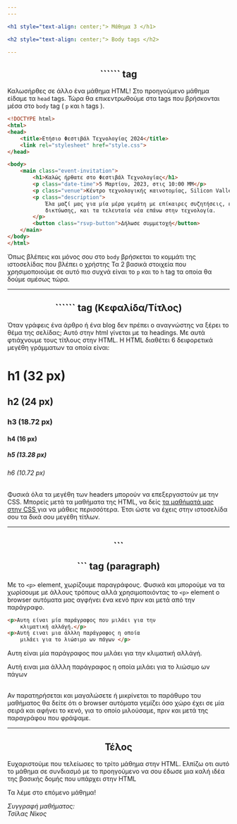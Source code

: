 ```yaml
---
---

<h1 style="text-align: center;"> Μάθημα 3 </h1>

<h2 style="text-align: center;"> Body tags </h2>

---
```


<h2 style="text-align: center;"> ```<body>``` tag </h2>

Καλωσήρθες σε άλλο ένα μάθημα HTML!
Στο προηγούμενο μάθημα είδαμε τα ```head``` tags.
Τώρα θα επικεντρωθούμε στα tags που βρήσκονται μέσα στο ```body``` tag ( ```p``` και ```h``` tags ).

```html
<!DOCTYPE html>
<html>
<head>
    <title>Ετήσιο Φεστιβάλ Τεχνολογίας 2024</title>
    <link rel="stylesheet" href="style.css">
</head>

<body>
    <main class="event-invitation">
        <h1>Καλώς ήρθατε στο Φεστιβάλ Τεχνολογίας</h1>
        <p class="date-time">5 Μαρτίου, 2023, στις 10:00 ΜΜ</p>
        <p class="venue">Κέντρο τεχνολογικής καινοτομίας, Silicon Valley</p>
        <p class="description">
            Έλα μαζί μας για μία μέρα γεμάτη με επίκαιρες συζητήσεις, ευκαιρίες 
            δικτύωσης, και τα τελευταία νέα επάνω στην τεχνολογία.
        </p>
        <button class="rsvp-button">Δήλωσε συμμετοχή</button>
    </main>
</body>
</html>
```

Όπως βλέπεις και μόνος σου στο ```body``` βρήσκεται το κομμάτι της ιστοσελίδας που βλέπει ο χρήστης
Τα 2 βασικά στοιχεία που χρησιμοποιούμε σε αυτό πιο συχνά είναι το ```p``` και το ```h``` tag τα οποία θα δούμε αμέσως τώρα.

---

<h2 style="text-align: center;"> ```<h>``` tag (Κεφαλίδα/Τίτλος) </h2>

Όταν γράφεις ένα άρθρο ή ένα blog δεν πρέπει ο αναγνώστης να ξέρει το θέμα της σελίδας;
Αυτό στην html γίνεται με τα headings. Με αυτά φτιάχνουμε τους τίτλους στην HTML. 
Η HTML διαθέτει 6 δειφορετικά μεγέθη γράμματων τα οποία είναι:

<h1>h1 (32 px)</h1>
<h2>h2 (24 px)</h2>
<h3>h3 (18.72 px)</h3>
<h4>h4 (16 px)</h4>
<h5>h5 (13.28 px)</h5>
<h6>h6 (10.72 px)</h6>

Φυσικά όλα τα μεγέθη των headers μπορούν να επεξεργαστούν με την CSS.
Μπορείς μετά τα μαθήματα της HTML, να δείς <a href="https://simplifiedcoding.org/lessons/view/css" target="_blank"> τα μαθήματά μας στην CSS </a> για να μάθεις περισσότερα.
Έτσι ώστε να έχεις στην ιστοσελίδα σου τα δικά σου μεγέθη τίτλων.

---

<h2 style="text-align: center;"> ```<p>``` tag (paragraph) </h2>

Με το ```<p>``` element, χωρίζουμε παραγράφους. Φυσικά και μπορούμε να τα χωρίσουμε με άλλους τρόπους 
αλλά χρησιμοποιόντας το ```<p>``` element ο browser αυτόματα μας αγφήνει ένα κενό πριν και μετά από την παράγραφο.
```html
<p>Αυτη είναι μία παράγραφος που μιλάει για την 
    κλιματική αλλάγή.</p>
<p>Αυτή ειναι μια άλλλη παράγραφος η οποία 
    μιλάει για το λιώσιμο ων πάγων </p>
```

<p>Αυτη είναι μία παράγραφος που μιλάει για την 
    κλιματική αλλάγή.</p>
<p>Αυτή ειναι μια άλλλη παράγραφος η οποία 
    μιλάει για το λιώσιμο ων πάγων </p>
<br/>
Αν παρατηρήσεται και μαγαλώσετε ή μικρίνεται το παράθυρο του μαθήματος θα δείτε ότι ο browser αυτόματα γεμίζει 
όσο χώρο έχει σε μία σειρά και αφήνει το κενό, για το οποίο μιλούσαμε, πριν και μετά της παραγράφου που φράψαμε.

---
<h2 style="text-align: center;"> Τέλος </h2>

Ευχαριστούμε που τελείωσες το τρίτο μάθημα στην HTML.
Ελπίζω οτι αυτό το μάθημα σε συνδιασμό με το προηγούμενο 
να σου έδωσε μια καλή ιδέα της βασικής δομής που υπάρχει στην HTML

Τα λέμε στο επόμενο μάθημα!

<i>Συγγραφή μαθήματος:<br/>Τσίλας Νίκος</i>